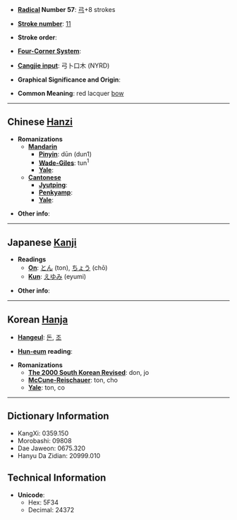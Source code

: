 * '''[[Wiktionary:Chinese radical index| Radical]] Number 57''': [[Wiktionary:Chinese radical index 弓|弓]]+8 strokes

* '''[[Wiktionary:Chinese total strokes index|Stroke number]]''': [[Wiktionary:Chinese total strokes index 11|11]]

* '''Stroke order''': 

* '''[[Wiktionary:Chinese four corner index|Four-Corner System]]''': 

* '''[[Wiktionary:Chinese Cangjie index|Cangjie input]]''': 弓卜口木 (NYRD)

* '''Graphical Significance and Origin''': 

* '''Common Meaning''': red lacquer [[bow]]

----

== Chinese [[Hanzi]] ==

* '''Romanizations'''
** '''[[Mandarin]]'''
*** '''[[Pinyin]]''': dūn (dun1)
*** '''[[Wade-Giles]]''': tun<sup>1</sup>
*** '''[[Yale]]''': 
** '''[[Cantonese]]'''
*** '''[[Jyutping]]''':
*** '''[[Penkyamp]]''': 
*** '''[[Yale]]''': 

* '''Other info''': 

----

== Japanese [[Kanji]] ==

* '''Readings'''
** '''[[On]]''': [[とん]] (ton), [[ちょう]] (chō)
** '''[[Kun]]''': [[えゆみ]] (eyumi)

* '''Other info''':  

----

== Korean [[Hanja]] ==

* '''[[Hangeul]]''': [[돈]], [[조]]

* '''[[Hun-eum]] reading''': 

* '''Romanizations'''
** '''[[The 2000 South Korean Revised Romanization|The 2000 South Korean Revised]]''': don, jo
** '''[[McCune-Reischauer]]''': ton, cho
** '''[[Yale]]''': ton, co

----

== Dictionary Information ==

* KangXi: 0359.150
* Morobashi: 09808
* Dae Jaweon: 0675.320
* Hanyu Da Zidian: 20999.010

== Technical Information ==

* '''Unicode''':
** Hex: 5F34
** Decimal: 24372